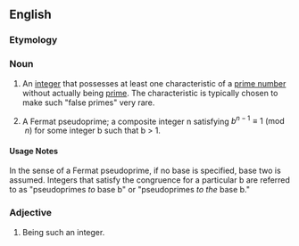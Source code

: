 ==English==

===Etymology===
{{prefix|en|pseudo|prime}}

===Noun===
{{wikipedia}}
{{en-noun}}

# {{lb|en|mathematics}} An [[integer]] that possesses at least one characteristic of a [[prime number]] without actually being [[prime]]. The characteristic is typically chosen to make such "false primes" very rare.
# {{lb|en|mathematics|specifically}} A Fermat pseudoprime; a composite integer n satisfying <math>b^{n-1} \equiv 1 \pmod{n}</math> for some integer b such that b > 1.

====Usage Notes====
In the sense of a Fermat pseudoprime, if no base is specified, base two is assumed. Integers that satisfy the congruence for a particular b are referred to as "pseudoprimes ''to'' base b" or "pseudoprimes ''to the'' base b."

===Adjective===
{{en-adj|-}}

# Being such an integer.